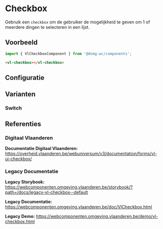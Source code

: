
# Checkbox

Gebruik een `checkbox` om de gebruiker de mogelijkheid te geven om 1 of meerdere dingen te selecteren in een lijst.

## Voorbeeld

```js
import { VlCheckboxComponent } from '@domg-wc/components';
```

```html
<vl-checkbox></vl-checkbox>
```

<DocsStory id="components-checkbox--checkbox-default" />

## Configuratie

<ArgsTable story={PRIMARY_STORY} />

## Varianten

### Switch

<DocsStory id="components-checkbox--checkbox-switch" />

## Referenties

### Digitaal Vlaanderen

**Documentatie Digitaal Vlaanderen:** https://overheid.vlaanderen.be/webuniversum/v3/documentation/forms/vl-ui-checkbox/

### Legacy Documentatie

**Legacy Storybook:** https://webcomponenten.omgeving.vlaanderen.be/storybook/?path=/docs/legacy-vl-checkbox--default

**Legacy Documentatie:** https://webcomponenten.omgeving.vlaanderen.be/doc/VlCheckbox.html

**Legacy Demo:** https://webcomponenten.omgeving.vlaanderen.be/demo/vl-checkbox.html
